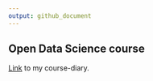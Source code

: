 ```yaml
---
output: github_document
---
```


## Open Data Science course

[Link](https://pirrep.github.io/IODS-project/new_course_diary) to my course-diary.



